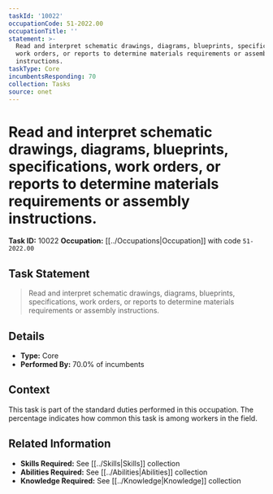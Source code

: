 ```yaml
---
taskId: '10022'
occupationCode: 51-2022.00
occupationTitle: ''
statement: >-
  Read and interpret schematic drawings, diagrams, blueprints, specifications,
  work orders, or reports to determine materials requirements or assembly
  instructions.
taskType: Core
incumbentsResponding: 70
collection: Tasks
source: onet
---
```

# Read and interpret schematic drawings, diagrams, blueprints, specifications, work orders, or reports to determine materials requirements or assembly instructions.

**Task ID:** 10022
**Occupation:** [[../Occupations|Occupation]] with code `51-2022.00`

## Task Statement

> Read and interpret schematic drawings, diagrams, blueprints, specifications, work orders, or reports to determine materials requirements or assembly instructions.

## Details

- **Type:** Core
- **Performed By:** 70.0% of incumbents

## Context

This task is part of the standard duties performed in this occupation. The percentage indicates how common this task is among workers in the field.

## Related Information

- **Skills Required:** See [[../Skills|Skills]] collection
- **Abilities Required:** See [[../Abilities|Abilities]] collection
- **Knowledge Required:** See [[../Knowledge|Knowledge]] collection
